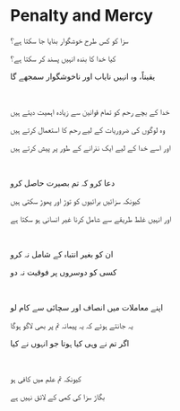 # Penalty and Mercy

سزا کو کس طرح خوشگوار بنایا جا سکتا ہے؟

کیا خدا کا بندہ انہیں پسند کر سکتا ہے؟

یقیناً، وہ انہیں نایاب اور ناخوشگوار سمجھے گا

<p></p>

<br />

خدا کے بچے رحم کو تمام قوانین سے زیادہ اہمیت دیتے ہیں

وہ لوگوں کی ضروریات کے لیے رحم کا استعمال کرتے ہیں

اور اسے خدا کے لیے ایک نذرانے کے طور پر پیش کرتے ہیں

<p></p>

<br />

دعا کرو کہ تم بصیرت حاصل کرو

کیونکہ سزائیں برائیوں کو توڑ اور پھوڑ سکتی ہیں

اور انہیں غلط طریقے سے شامل کرنا غیر انسانی ہو سکتا ہے

<p></p>

<br />

ان کو بغیر انتباہ کے شامل نہ کرو

کسی کو دوسروں پر فوقیت نہ دو

<br />

اپنے معاملات میں انصاف اور سچائی سے کام لو

یہ جانتے ہوئے کہ یہ پیمانہ تم پر بھی لاگو ہوگا

اگر تم نے وہی کیا ہوتا جو انہوں نے کیا

<p></p>

<br />

کیونکہ تم علم میں کافی ہو

بگاڑ سزا کی کمی کے لائق نہیں ہے